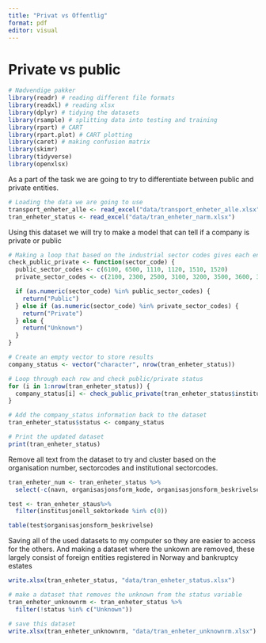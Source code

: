 ```yaml
---
title: "Privat vs Offentlig"
format: pdf
editor: visual
---
```


# Private vs public

```r
# Nødvendige pakker
library(readr) # reading different file formats
library(readxl) # reading xlsx
library(dplyr) # tidying the datasets
library(rsample) # splitting data into testing and training
library(rpart) # CART
library(rpart.plot) # CART plotting 
library(caret) # making confusion matrix
library(skimr)
library(tidyverse) 
library(openxlsx)
```

As a part of the task we are going to try to differentiate between public and private entities.

```r
# Loading the data we are going to use
transport_enheter_alle <- read_excel("data/transport_enheter_alle.xlsx")
tran_enheter_status <- read_excel("data/tran_enheter_narm.xlsx")

```

Using this dataset we will try to make a model that can tell if a company is private or public

```r
# Making a loop that based on the industrial sector codes gives each entity a status
check_public_private <- function(sector_code) {
  public_sector_codes <- c(6100, 6500, 1110, 1120, 1510, 1520)
  private_sector_codes <- c(2100, 2300, 2500, 3100, 3200, 3500, 3600, 3900, 4100, 4300, 4500, 4900, 5500, 5700, 8200, 8300, 8500)

  if (as.numeric(sector_code) %in% public_sector_codes) {
    return("Public")
  } else if (as.numeric(sector_code) %in% private_sector_codes) {
    return("Private")
  } else {
    return("Unknown")
  }
}

# Create an empty vector to store results
company_status <- vector("character", nrow(tran_enheter_status))

# Loop through each row and check public/private status
for (i in 1:nrow(tran_enheter_status)) {
  company_status[i] <- check_public_private(tran_enheter_status$institusjonell_sektorkode[i])
}

# Add the company_status information back to the dataset
tran_enheter_status$status <- company_status

# Print the updated dataset
print(tran_enheter_status)
```

Remove all text from the dataset to try and cluster based on the organisation number, sectorcodes and institutional sectorcodes.

```r
tran_enheter_num <- tran_enheter_status %>% 
  select(-c(navn, organisasjonsform_kode, organisasjonsform_beskrivelse, naeringskode_beskrivelse, hjemmeside, institusjonell_sektorkode_beskrivelse, overordnet_enhet, status))

test <- tran_enheter_staus%>% 
  filter(institusjonell_sektorkode %in% c(0))

table(test$organisasjonsform_beskrivelse)

```

Saving all of the used datasets to my computer so they are easier to access for the others. And making a dataset where the unkown are removed, these largely consist of foreign entities registered in Norway and bankruptcy estates

```r
write.xlsx(tran_enheter_status, "data/tran_enheter_status.xlsx")

# make a dataset that removes the unknown from the status variable
tran_enheter_unknownrm <- tran_enheter_status %>% 
  filter(!status %in% c("Unknown"))

# save this dataset
write.xlsx(tran_enheter_unknownrm, "data/tran_enheter_unknownrm.xlsx")

```

